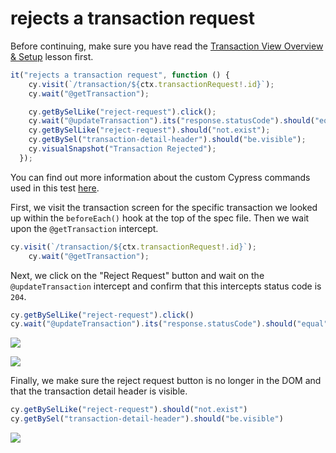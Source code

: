 # rejects a transaction request

Before continuing, make sure you have read the [Transaction View Overview & Setup](Transaction%20View%20Overview%20&%20Setup%20de652b8e362149babd9b8a5a787d996e.md) lesson first.

```js
it("rejects a transaction request", function () {
    cy.visit(`/transaction/${ctx.transactionRequest!.id}`);
    cy.wait("@getTransaction");

    cy.getBySelLike("reject-request").click();
    cy.wait("@updateTransaction").its("response.statusCode").should("equal", 204);
    cy.getBySelLike("reject-request").should("not.exist");
    cy.getBySel("transaction-detail-header").should("be.visible");
    cy.visualSnapshot("Transaction Rejected");
  });

```

You can find out more information about the custom Cypress commands used in this test [here](/real-world-examples/custom-cypress-commands).

First, we visit the transaction screen for the specific transaction we looked up within the `beforeEach()` hook at the top of the spec file. Then we wait upon the `@getTransaction` intercept.

```js
cy.visit(`/transaction/${ctx.transactionRequest!.id}`);
    cy.wait("@getTransaction");

```

Next, we click on the "Reject Request" button and wait on the `@updateTransaction` intercept and confirm that this intercepts status code is `204`.

```js
cy.getBySelLike("reject-request").click()
cy.wait("@updateTransaction").its("response.statusCode").should("equal", 204)
```

![](/images/real-world-examples/transaction-view/rejects-a-transaction-request/Screen_Shot_2021-09-16_at_9.24.53_AM.png)

![](/images/real-world-examples/transaction-view/rejects-a-transaction-request/Screen_Shot_2021-09-16_at_9.25.17_AM.png)

Finally, we make sure the reject request button is no longer in the DOM and that the transaction detail header is visible.

```js
cy.getBySelLike("reject-request").should("not.exist")
cy.getBySel("transaction-detail-header").should("be.visible")
```

![](/images/real-world-examples/transaction-view/rejects-a-transaction-request/Screen_Shot_2021-09-16_at_9.25.33_AM.png)
